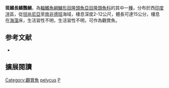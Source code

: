 {{Speciesbox
| image = 
| image_width = 250px
| status = LC
| status_system = IUCN3.1
| genus = Pteragogus
| species = pelycus
| authority = [[Randall|Randall]], 1981
| synonyms = *''Cossyphus opercularis''<br /><small>Peters, 1855</small>
}}

'''斑鰭長鰭鸚鯛'''，為[[輻鰭魚綱|輻鰭魚綱]][[鱸形目|鱸形目]][[隆頭魚亞目|隆頭魚亞目]][[隆頭魚科|隆頭魚科]]的其中一[[種|種]]，分布於西[[印度洋|印度洋]]區，從[[坦尚尼亞|坦尚尼亞]]至[[南非|南非]][[德班|德班]]海域，棲息深度2-12公尺，體長可達15公分，棲息在[[海藻|海藻]]床，生活習性不明，生活習性不明，可作為觀賞魚。

== 参考文献 ==
*{{FishBase_species|genus=Pteragogus|species=pelycus|year=2013|month=8}}

== 擴展閱讀 ==
{{refbegin}}
{{wikispecies-inline|Pteragogus pelycus|斑鰭長鰭鸚鯛}}
{{refend}}
{{Taxonbar|from=Q1965431}}

[[Category:觀賞魚|Category:觀賞魚]]
[[Category:長鰭鸚鯛屬|pelycus]]
[[Category:1981年描述的魚類|P]]


{{鱸形目小作品}}